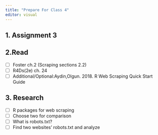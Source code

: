 ```yaml
---
title: "Prepare For Class 4"
editor: visual
---
```

## 1. Assignment 3
##  2.Read
  - [ ] Foster ch.2 (Scraping sections 2.2)
  - [ ] R4Ds(2e) ch. 24
  - [ ] Additional/Optional:Aydin,Olgun. 2018. R Web Scraping Quick Start Guide

## 3. Research
  - [ ] R packages for web scraping
  - [ ] Choose two for comparison
  - [ ] What is robots.txt?
  - [ ] Find two websites' robots.txt and analyze